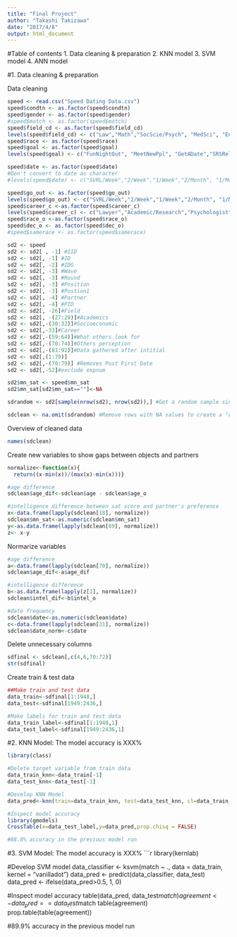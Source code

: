 ```yaml
---
title: "Final Project"
author: "Takashi Takizawa"
date: "2017/4/8"
output: html_document
---
```


#Table of contents
1. Data cleaning & preparation 
2. KNN model
3. SVM model
4. ANN model


#1. Data cleaning & preparation 

Data cleaning
```r
speed <- read.csv("Speed Dating Data.csv")
speed$condtn <- as.factor(speed$condtn)
speed$gender <- as.factor(speed$gender)
#speed$match <- as.factor(speed$match)
speed$field_cd <- as.factor(speed$field_cd)
levels(speed$field_cd) <- c("Law","Math","SocScie/Psych", "MedSci", "Engineering", "English", "History", "Business", "Education", "Bio","SocialWork","Undergrad", "PoliSci", "Film","FineArts","Lang","Architecture","Other")
speed$race <- as.factor(speed$race)
speed$goal <- as.factor(speed$goal)
levels(speed$goal) <- c("FunNightOut", "MeetNewPpl", "GetADate","SRSRelationship", "ToSayIDidIt","Other")

speed$date <- as.factor(speed$date)
#Don't convert to date as character
#levels(speed$date) <- c("SVRL/Week","2/Week","1/Week","2/Month", "1/Month", "SVRL/Year", "AlmostNever")

speed$go_out <- as.factor(speed$go_out)
levels(speed$go_out) <- c("SVRL/Week","2/Week","1/Week","2/Month", "1/Month", "SVRL/Year", "AlmostNever")
speed$career_c <-as.factor(speed$career_c)
levels(speed$career_c) <- c("Lawyer","Academic/Research","Psychologist","DocMed", "Engineer", "Entertainment", "Banking/Consulting", "RealEstate","IntlAffairs","Undecided","SocialWork","SpeechPath","Politics", "ProSports", "Other", "Journalism", "Architecture")
speed$race_o <-as.factor(speed$race_o) 
speed$dec_o <- as.factor(speed$dec_o)
#speed$samerace <- as.factor(speed$samerace)

sd2 <- speed
sd2 <- sd2[ , -1] #IID  
sd2 <- sd2[, -1] #ID  
sd2 <- sd2[, -2] #IDG
sd2 <- sd2[, -3] #Wave
sd2 <- sd2[, -3] #Round
sd2 <- sd2[, -3] #Position
sd2 <- sd2[, -3] #Postion1
sd2 <- sd2[, -4] #Partner 
sd2 <- sd2[, -4] #PID
sd2 <- sd2[, -26]#Field
sd2 <- sd2[, -(27:29)]#Academics
sd2 <- sd2[,-(30:32)]#Socioeconomic 
sd2 <- sd2[,-33]#Career
sd2 <- sd2[,-(59:64)]#What others look for
sd2 <- sd2[,-(70:74)]#Others perception
sd2 <- sd2[,-(81:92)]#Data gathered after intitial
sd2 <- sd2[,(1:79)]
sd2 <- sd2[,-(70:79)] #Removes Post First Date
sd2 <- sd2[,-52]#exclude expnum

sd2$mn_sat <- speed$mn_sat
sd2$mn_sat[sd2$mn_sat==""]<-NA

sdrandom <- sd2[sample(nrow(sd2), nrow(sd2)),] #Get a random sample since the data is organized by participant

sdclean <- na.omit(sdrandom) #Remove rows with NA values to create a "clean" set
```

Overview of cleaned data
```r
names(sdclean)
```


Create new variables to show gaps between objects and partners
```r
normalize<-function(x){
  return((x-min(x))/(max(x)-min(x)))}

#age difference
sdclean$age_dif<-sdclean$age - sdclean$age_o

#intelligence difference between sat score and partner's preference
x<-data.frame(lapply(sdclean[18], normalize))
sdclean$mn_sat<-as.numeric(sdclean$mn_sat)
y<-as.data.frame(lapply(sdclean[69], normalize))
z<- x-y
```

Normarize variables
```r
#age difference
a<-data.frame(lapply(sdclean[70], normalize))
sdclean$age_dif<-a$age_dif

#intelligence difference
b<-as.data.frame(lapply(z[1], normalize))
sdclean$intel_dif<-b$intel_o

#date frequency
sdclean$date<-as.numeric(sdclean$date)
c<-data.frame(lapply(sdclean[31], normalize))
sdclean$date_norm<-c$date

```

Delete unnecessary columns
```r
sdfinal <- sdclean[,c(4,6,70:72)]
str(sdfinal)
```

Create train & test data
```r
##Make train and test data
data_train<-sdfinal[1:1948,]
data_test<-sdfinal[1949:2436,]

#Make labels for train and test data
data_train_label<-sdfinal[1:1948,1]
data_test_label<-sdfinal[1949:2436,1]
```

#2. KNN Model: The model accuracy is XXX%
```r
library(class)

#Delete target variable from train data
data_train_knn<-data_train[-1]
data_test_knn<-data_test[-1]

#Develop KNN Model
data_pred<-knn(train=data_train_knn, test=data_test_knn, cl=data_train_label, k=44)

#Inspect model accuracy
library(gmodels)
CrossTable(x=data_test_label,y=data_pred,prop.chisq = FALSE)

#88.8% accuracy in the previous model run 
```


#3. SVM Model: The model accuracy is XXX%
```r
library(kernlab)

#Develop SVM model
data_classifier <- ksvm(match ~ ., data = data_train, kernel = "vanilladot")
data_pred <- predict(data_classifier, data_test)
data_pred <- ifelse(data_pred>0.5, 1, 0)

#Inspect model accuracy
table(data_pred, data_test$match)
agreement <- data_pred == data_test$match
table(agreement)
prop.table(table(agreement))

#89.9% accuracy in the previous model run